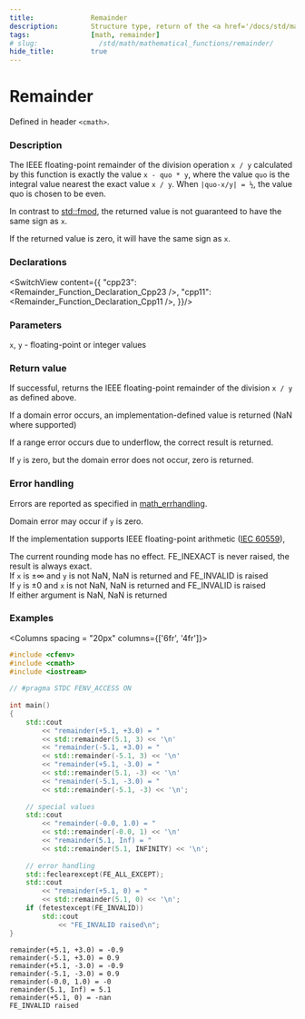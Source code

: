 ```yaml
---
title:              Remainder
description:        Structure type, return of the <a href='/docs/std/math/mathematical_functions/div'><code>std::div</code></a> function
tags:               [math, remainder]
# slug:               /std/math/mathematical_functions/remainder/
hide_title:         true
---
```




# Remainder

Defined in header `<cmath>`.

### Description

The IEEE floating-point remainder of the division operation `x / y` calculated by this function is exactly the value `x - quo * y`, where the value `quo` is the integral value nearest the exact value `x / y`. When `|quo-x/y| = ½`, the value quo is chosen to be even.

In contrast to [std::fmod](/docs/std/math/mathematical_functions/fmod/), the returned value is not guaranteed to have the same sign as `x`.

If the returned value is zero, it will have the same sign as `x`.

### Declarations 

<SwitchView content={{
    "cpp23": <Remainder_Function_Declaration_Cpp23  />,
    "cpp11": <Remainder_Function_Declaration_Cpp11  />,
}}/>


### Parameters

`x`, `y` - floating-point or integer values

### Return value

If successful, returns the IEEE floating-point remainder of the division `x / y` as defined above.

If a domain error occurs, an implementation-defined value is returned (NaN where supported)

If a range error occurs due to underflow, the correct result is returned.

If `y` is zero, but the domain error does not occur, zero is returned.

### Error handling

Errors are reported as specified in <a href='/docs/std/math/math_errhandling'>math_errhandling</a>.

Domain error may occur if `y` is zero.

If the implementation supports IEEE floating-point arithmetic (<a href='https://www.iso.org/standard/80985.html'>IEC 60559</a>),

The current rounding mode has no effect.
FE_INEXACT is never raised, the result is always exact.<br/>
If `x` is ±∞ and `y` is not NaN, NaN is returned and FE_INVALID is raised<br/>
If `y` is ±0 and `x` is not NaN, NaN is returned and FE_INVALID is raised<br/>
If either argument is NaN, NaN is returned

### Examples

<Columns spacing = "20px" columns={['6fr', '4fr']}>
<div>

```cpp
#include <cfenv>
#include <cmath>
#include <iostream>
 
// #pragma STDC FENV_ACCESS ON
 
int main()
{
    std::cout 
        << "remainder(+5.1, +3.0) = " 
        << std::remainder(5.1, 3) << '\n'
        << "remainder(-5.1, +3.0) = " 
        << std::remainder(-5.1, 3) << '\n'
        << "remainder(+5.1, -3.0) = " 
        << std::remainder(5.1, -3) << '\n'
        << "remainder(-5.1, -3.0) = " 
        << std::remainder(-5.1, -3) << '\n';
 
    // special values
    std::cout 
        << "remainder(-0.0, 1.0) = " 
        << std::remainder(-0.0, 1) << '\n'
        << "remainder(5.1, Inf) = " 
        << std::remainder(5.1, INFINITY) << '\n';
 
    // error handling
    std::feclearexcept(FE_ALL_EXCEPT);
    std::cout 
        << "remainder(+5.1, 0) = " 
        << std::remainder(5.1, 0) << '\n';
    if (fetestexcept(FE_INVALID))
        std::cout 
            << "FE_INVALID raised\n";
}
```

</div>


<div>

```plaintext title="Possible Result"
remainder(+5.1, +3.0) = -0.9
remainder(-5.1, +3.0) = 0.9
remainder(+5.1, -3.0) = -0.9
remainder(-5.1, -3.0) = 0.9
remainder(-0.0, 1.0) = -0
remainder(5.1, Inf) = 5.1
remainder(+5.1, 0) = -nan
FE_INVALID raised
```


</div>
</Columns>